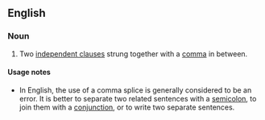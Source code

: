 {{wikipedia}}
==English==

===Noun===
{{examples-right|I went to the store, I got a loaf of bread.}}
{{en-noun|sg=[[comma]] [[splice]]}}

# {{grammar}} Two [[independent clause]]s strung together with a [[comma]] in between.

====Usage notes====
*In English, the use of a comma splice is generally considered to be an error.  It is better to separate two related sentences with a [[semicolon]], to join them with a [[conjunction]], or to write two separate sentences.